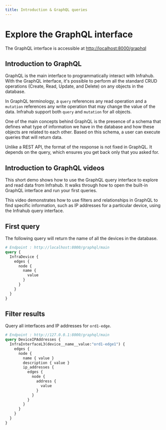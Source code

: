 ```yaml
---
title: Introduction & GraphQL queries
---
```


# Explore the GraphQL interface

The GraphQL interface is accessible at [http://localhost:8000/graphql](http://localhost:8000/graphql)

## Introduction to GraphQL

GraphQL is the main interface to programmatically interact with Infrahub. With the GraphQL interface, it's possible to perform all the standard CRUD operations (Create, Read, Update, and Delete) on any objects in the database.

In GraphQL terminology, a `query` references any read operation and a `mutation` references any write operation that may change the value of the data. Infrahub support both `query` and `mutation` for all objects.

One of the main concepts behind GraphQL is the presence of a schema that defines what type of information we have in the database and how these objects are related to each other. Based on this schema, a user can execute queries that will return data.

Unlike a REST API, the format of the response is not fixed in GraphQL. It depends on the query, which ensures you get back only that you asked for.

## Introduction to GraphQL videos

<VideoPlayer url="https://www.youtube.com/watch?v=KrEY4P6Pgn4" light />

This short demo shows how to use the GraphQL query interface to explore and read data from Infrahub. It walks through how to open the built-in GraphQL interface and run your first queries.

<VideoPlayer url="https://www.youtube.com/watch?v=ZXjL6leaaAc" light/>

This video demonstrates how to use filters and relationships in GraphQL to find specific information, such as IP addresses for a particular device, using the Infrahub query interface.

## First query

The following query will return the name of all the devices in the database.

```graphql # First Query
# Endpoint : http://localhost:8000/graphql/main
query {
  InfraDevice {
    edges {
      node {
        name {
          value
        }
      }
    }
  }
}
```

## Filter results

Query all interfaces and IP addresses for `ord1-edge`.

```graphql # GraphQL query with a top level filter
# Endpoint : http://127.0.0.1:8000/graphql/main
query DeviceIPAddresses {
  InfraInterfaceL3(device__name__value:"ord1-edge1") {
    edges {
      node {
        name { value }
        description { value }
        ip_addresses {
          edges {
            node {
              address {
                value
              }
            }
          }
        }
      }
    }
  }
}
```
